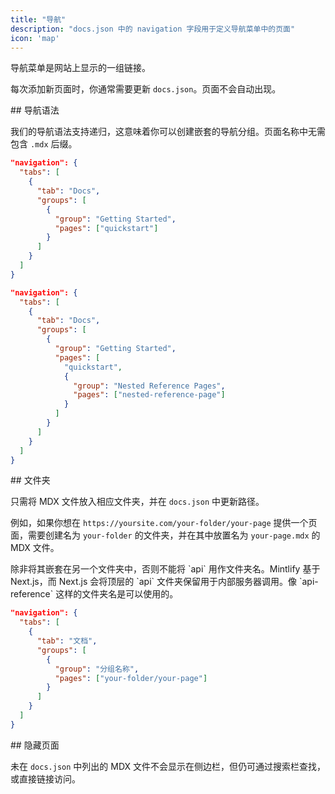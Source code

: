 ```yaml
---
title: "导航"
description: "docs.json 中的 navigation 字段用于定义导航菜单中的页面"
icon: 'map'
---
```


导航菜单是网站上显示的一组链接。

每次添加新页面时，你通常需要更新 `docs.json`。页面不会自动出现。

<div id="navigation-syntax">
  ## 导航语法
</div>

我们的导航语法支持递归，这意味着你可以创建嵌套的导航分组。页面名称中无需包含 `.mdx` 后缀。

<CodeGroup>

```json Regular Navigation
"navigation": {
  "tabs": [
    {
      "tab": "Docs",
      "groups": [
        {
          "group": "Getting Started",
          "pages": ["quickstart"]
        }
      ]
    }
  ]
}
```

```json Nested Navigation
"navigation": {
  "tabs": [
    {
      "tab": "Docs",
      "groups": [
        {
          "group": "Getting Started",
          "pages": [
            "quickstart",
            {
              "group": "Nested Reference Pages",
              "pages": ["nested-reference-page"]
            }
          ]
        }
      ]
    }
  ]
}
```

</CodeGroup>

<div id="folders">
  ## 文件夹
</div>

只需将 MDX 文件放入相应文件夹，并在 `docs.json` 中更新路径。

例如，如果你想在 `https://yoursite.com/your-folder/your-page` 提供一个页面，需要创建名为 `your-folder` 的文件夹，并在其中放置名为 `your-page.mdx` 的 MDX 文件。

<Warning>
  除非将其嵌套在另一个文件夹中，否则不能将 `api` 用作文件夹名。Mintlify 基于 Next.js，而 Next.js 会将顶层的 `api` 文件夹保留用于内部服务器调用。像 `api-reference` 这样的文件夹名是可以使用的。
</Warning>

```json Navigation With Folder
"navigation": {
  "tabs": [
    {
      "tab": "文档",
      "groups": [
        {
          "group": "分组名称",
          "pages": ["your-folder/your-page"]
        }
      ]
    }
  ]
}
```


<div id="hidden-pages">
  ## 隐藏页面
</div>

未在 `docs.json` 中列出的 MDX 文件不会显示在侧边栏，但仍可通过搜索栏查找，或直接链接访问。